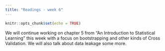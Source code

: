 ```yaml
---
title: "Readings - week 6"
---
```


```r
knitr::opts_chunk$set(echo = TRUE)
```

We will continue working on chapter 5 from "An Introduction to Statistical Learning" this week with a focus on bootstrapping and other kinds of Cross Validation. We will also talk about data leakage some more.

